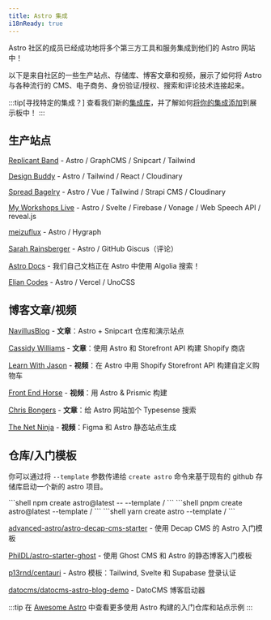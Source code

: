 ```yaml
---
title: Astro 集成
i18nReady: true
---
```


Astro 社区的成员已经成功地将多个第三方工具和服务集成到他们的 Astro 网站中！

以下是来自社区的一些生产站点、存储库、博客文章和视频，展示了如何将 Astro 与各种流行的 CMS、电子商务、身份验证/授权、搜索和评论技术连接起来。

:::tip[寻找特定的集成？]
查看我们新的[集成库](https://astro.build/integrations)，并了解如何[将你的集成添加](/zh-cn/reference/publish-to-npm/#集成库)到展示板中！
:::

## 生产站点

[Replicant Band](https://replicant.band) - Astro / GraphCMS / Snipcart / Tailwind

[Design Buddy](https://design-buddy.netlify.app) - Astro / Tailwind / React / Cloudinary

[Spread Bagelry](https://spreadbagelry.com) - Astro / Vue / Tailwind / Strapi CMS / Cloudinary

[My Workshops Live](https://myworkshops.live) - Astro / Svelte / Firebase / Vonage / Web Speech API / reveal.js

[meizuflux](https://meizuflux.com) - Astro / Hygraph

[Sarah Rainsberger](https://www.rainsberger.ca/) - Astro / GitHub Giscus（评论）

[Astro Docs](https://github.com/withastro/docs) - 我们自己文档正在 Astro 中使用 Algolia 搜索！

[Elian Codes](https://www.elian.codes/) - Astro / Vercel / UnoCSS

## 博客文章/视频

[NavillusBlog](https://navillus.dev/blog/astro-plus-snipcart) - **文章**：Astro + Snipcart 仓库和演示站点

[Cassidy Williams](https://www.netlify.com/blog/2021/07/23/build-a-modern-shopping-site-with-astro-and-serverless-functions/) - **文章**：使用 Astro 和 Storefront API 构建 Shopify 商店

[Learn With Jason](https://youtube.com/watch?v=FJOJmKFngLI) - **视频**：在 Astro 中用 Shopify Storefront API 构建自定义购物车

[Front End Horse](https://www.youtube.com/watch?v=qFUfuDSLdxM) - **视频**：用 Astro & Prismic 构建

[Chris Bongers](https://aviyel.com/post/1006/adding-typesense-search-to-an-astro-static-generated-website) - **文章**：给 Astro 网站加个 Typesense 搜索

[The Net Ninja](https://www.youtube.com/playlist?list=PL4cUxeGkcC9hZm9NYpd4G-jhoeEk0ls--) - **视频**：Figma 和 Astro 静态站点生成

## 仓库/入门模板

你可以通过将 `--template` 参数传递给 `create astro` 命令来基于现有的 github 存储库启动一个新的 astro 项目。

<PackageManagerTabs>
  <Fragment slot="npm">
  ```shell
  npm create astro@latest -- --template <github-username>/<github-repo>
  ```
  </Fragment>
  <Fragment slot="pnpm">
  ```shell
  pnpm create astro@latest --template <github-username>/<github-repo>
  ```
  </Fragment>
  <Fragment slot="yarn">
  ```shell
  yarn create astro --template <github-username>/<github-repo>
  ```
  </Fragment>
</PackageManagerTabs>

[advanced-astro/astro-decap-cms-starter](https://github.com/advanced-astro/astro-decap-cms-starter) - 使用 Decap CMS 的 Astro 入门模板

[PhilDL/astro-starter-ghost](https://github.com/PhilDL/astro-starter-ghost) - 使用 Ghost CMS 和 Astro 的静态博客入门模板

[p13rnd/centauri](https://github.com/p13rnd/centauri) - Astro 模板：Tailwind, Svelte 和 Supabase 登录认证

[datocms/datocms-astro-blog-demo](https://github.com/datocms/datocms-astro-blog-demo) - DatoCMS 博客启动器

:::tip
在 [Awesome Astro](https://github.com/one-aalam/awesome-astro#%E2%84%B9%EF%B8%8F-repositoriesstarter-kitscomponents) 中查看更多使用 Astro 构建的入门仓库和站点示例
:::
